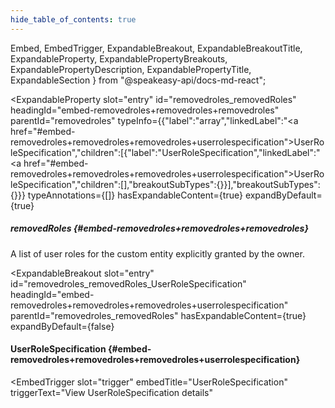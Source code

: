 ```yaml
---
hide_table_of_contents: true
---
```

  Embed,
  EmbedTrigger,
  ExpandableBreakout,
  ExpandableBreakoutTitle,
  ExpandableProperty,
  ExpandablePropertyBreakouts,
  ExpandablePropertyDescription,
  ExpandablePropertyTitle,
  ExpandableSection
} from "@speakeasy-api/docs-md-react";

<ExpandableSection>

<ExpandableProperty
  slot="entry"
  id="removedroles_removedRoles"
  headingId="embed-removedroles+removedroles+removedroles"
  parentId="removedroles"
  typeInfo={{"label":"array","linkedLabel":"<a href=\"#embed-removedroles+removedroles+removedroles+userrolespecification\">UserRoleSpecification</a>","children":[{"label":"UserRoleSpecification","linkedLabel":"<a href=\"#embed-removedroles+removedroles+removedroles+userrolespecification\">UserRoleSpecification</a>","children":[],"breakoutSubTypes":{}}],"breakoutSubTypes":{}}}
  typeAnnotations={[]}
  hasExpandableContent={true}
  expandByDefault={true}
>

<ExpandablePropertyTitle slot="title">

##### removedRoles \{#embed-removedroles+removedroles+removedroles\}

</ExpandablePropertyTitle>

<ExpandablePropertyDescription slot="description">

A list of user roles for the custom entity explicitly granted by the owner.

</ExpandablePropertyDescription>

<ExpandablePropertyBreakouts slot="breakouts">

<ExpandableBreakout
  slot="entry"
  id="removedroles_removedRoles_UserRoleSpecification"
  headingId="embed-removedroles+removedroles+removedroles+userrolespecification"
  parentId="removedroles_removedRoles"
  hasExpandableContent={true}
  expandByDefault={false}
>

<ExpandableBreakoutTitle slot="title">

#### UserRoleSpecification \{#embed-removedroles+removedroles+removedroles+userrolespecification\}

</ExpandableBreakoutTitle>

<Embed slot="embed">

<EmbedTrigger
  slot="trigger"
  embedTitle="UserRoleSpecification"
  triggerText="View UserRoleSpecification details"
>

<Embeduserrolespecification />

</EmbedTrigger>

</Embed>

</ExpandableBreakout>

</ExpandablePropertyBreakouts>

</ExpandableProperty>

</ExpandableSection>